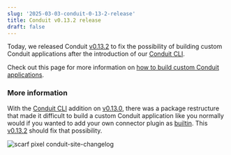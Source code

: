 ```yaml
---
slug: '2025-03-03-conduit-0-13-2-release'
title: Conduit v0.13.2 release
draft: false
---
```


Today, we released Conduit [v0.13.2](https://github.com/ConduitIO/conduit/releases/tag/v0.13.2) to fix the possibility of building custom Conduit applications after the introduction of our [Conduit CLI](/docs/cli).

Check out this page for more information on [how to build custom Conduit applications](/docs/using/connectors/additional-built-in-plugins).

<!--truncate-->

### More information

With the [Conduit CLI](/docs/cli) addition on [v0.13.0](/changelog/2025-02-04-conduit-0-13-0-release), there was a package restructure that made it difficult to build a custom Conduit application like you normally would if you wanted to add your own connector plugin as [builtin](/docs/core-concepts#built-in-connector). This [v0.13.2](https://github.com/ConduitIO/conduit/releases/tag/v0.13.2) should fix that possibility.

![scarf pixel conduit-site-changelog](https://static.scarf.sh/a.png?x-pxid=b43cda70-9a98-4938-8857-471cc05e99c5)
